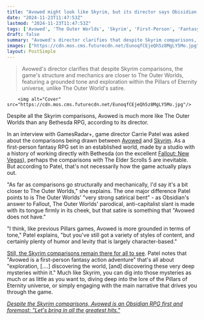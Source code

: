 ```yaml
---
title: "Avowed might look like Skyrim, but its director says Obisidian's new fantasy RPG is actually much closer to The Outer Worlds than anything from Bethesda"
date: "2024-11-23T11:47:53Z"
lastmod: "2024-11-23T11:47:53Z"
tags: ['Avowed', 'The Outer Worlds', 'Skyrim', 'First-Person', 'Fantasy RPG', 'Action RPG', 'Obsidian', 'Bethesda', 'Pillars of Eternity']
draft: false
summary: "Avowed's director clarifies that despite Skyrim comparisons, the game's structure and mechanics are closer to The Outer Worlds,  featuring a grounded tone and  exploration within the Pillars of Eternity universe, unlike The Outer World's satire."
images: ["https://cdn.mos.cms.futurecdn.net/EunoqfCEjeQh5z8MgLY5Mo.jpg"]
layout: PostSimple
---
```

> Avowed's director clarifies that despite Skyrim comparisons, the game's structure and mechanics are closer to The Outer Worlds,  featuring a grounded tone and  exploration within the Pillars of Eternity universe, unlike The Outer World's satire.


        <img alt="Cover" src="https://cdn.mos.cms.futurecdn.net/EunoqfCEjeQh5z8MgLY5Mo.jpg"/>
        
Despite all the Skyrim comparisons, Avowed is much more like The Outer Worlds than any Bethesda RPG, according to its director.

In an interview with GamesRadar+, game director Carrie Patel was asked about the comparisons being drawn between [Avowed](https://www.gamesradar.com/avowed-guide/) and [Skyrim](https://www.gamesradar.com/skyrim-guide/). As a first-person fantasy RPG set in an established world, made by a studio with a history of working directly with Bethesda (on the excellent [Fallout: New Vegas](https://www.gamesradar.com/fallout-new-vegas-guide/)), perhaps the comparisons with The Elder Scrolls 5 are inevitable. But according to Patel, that's not necessarily how the game actually plays out.

"As far as comparisons go structurally and mechanically, I'd say it's a bit closer to The Outer Worlds," she explains. The one major difference Patel points to is The Outer Worlds' "very strong satirical bent" - as Obsidian's answer to Fallout, The Outer Worlds' parodical, anti-capitalist slant is made with its tongue firmly in its cheek, but that satire is something that "Avowed does not have."

"I think, like previous Pillars games, Avowed is more grounded in terms of tone," Patel explains, "but you've still got a variety of styles of content, and certainly plenty of humor and levity that is largely character-based."

[Still, the Skyrim comparisons remain there for all to see](https://www.gamesradar.com/avowed-director-says-its-hard-to-avoid-skyrim-comparisons-but-the-action-rpg-is-more-like-obsidians-fantasy-take-on-the-outer-worlds/). Patel notes that "Avowed is a first-person fantasy action adventure" that's all about "exploration, [....] discovering the world, [and] discovering these very deep mysteries within it." Much like Skyrim, you can dig into those mysteries as much or as little as you want to, diving deep into the lore of the Pillars of Eternity universe, or simply engaging with the main narrative that drives you through the game. 

[<em>Despite the Skyrim comparisons, Avowed is an Obsidian RPG first and foremost: "Let's bring in all the greatest hits."</em>](https://www.gamesradar.com/games/rpg/despite-the-skyrim-comparisons-avowed-is-an-obsidian-rpg-first-and-foremost-lets-bring-in-all-the-greatest-hits/)
        